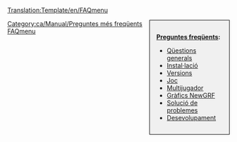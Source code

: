 <noinclude>[[Translation:Template/en/FAQmenu]]</noinclude><div style="float:right;width:150px;border:1px solid black;background:#F0F0F0;padding:15px;-moz-border-radius:5px;">
<span style="font-weight:bold">[[ca/Archive/Community/Preguntes més freqüents|Preguntes freqüents]]:</span>

* [[ca/Manual/Preguntes més freqüents sobre qüestions generals|Qüestions generals]]
* [[ca/Archive/Manual/Preguntes més freqüents sobre la instal·lació|Instal·lació]]
* [[ca/Archive/Community/Preguntes més freqüents sobre les versions d'OpenTTD|Versions]]
* [[ca/Manual/Preguntes més freqüents sobre el joc|Joc]]
* [[ca/Manual/Preguntes més freqüents sobre l’opció multijugador|Multijugador]]
* [[ca/Archive/Community/Preguntes més freqüents sobre NewGRF|Gràfics NewGRF]]
* [[ca/Preguntes més freqüents sobre solució de problemes|Solució de problemes]]
* [[ca/Preguntes més freqüents sobre desevolupament|Desevolupament]]
</div>
<includeonly>[[Category:ca/Manual/Preguntes més freqüents]]</includeonly><noinclude>

[[Category:ca/Manual/Navegació|FAQmenu]]
</noinclude>